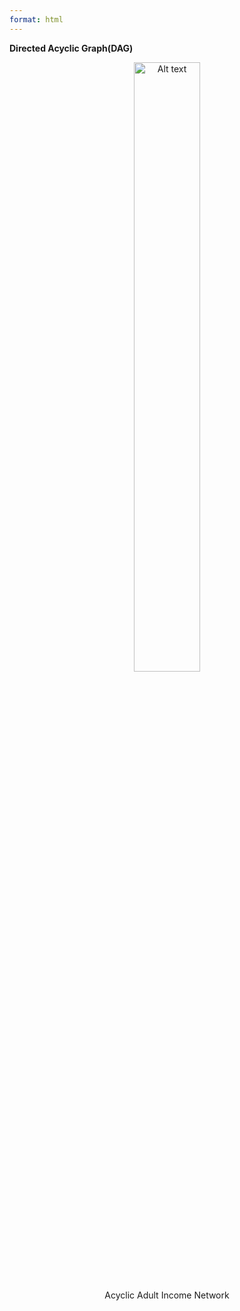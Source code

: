 ```yaml
---
format: html
---
```


__Directed Acyclic Graph(DAG)__ 

<figure style="text-align: center;">

<img src="img/DAG_income.png" alt="Alt text" style="display: block; margin: 0 auto; width: 50%;"/>

<figcaption>Acyclic Adult Income Network</figcaption>

</figure>

